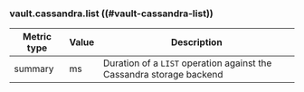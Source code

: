 ### vault.cassandra.list ((#vault-cassandra-list))

Metric type | Value | Description
----------- | ----- | -----------
summary     | ms    | Duration of a `LIST` operation against the Cassandra storage backend